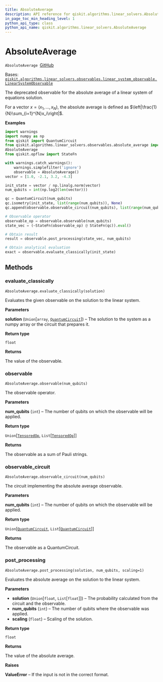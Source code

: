 ```yaml
---
title: AbsoluteAverage
description: API reference for qiskit.algorithms.linear_solvers.AbsoluteAverage
in_page_toc_min_heading_level: 1
python_api_type: class
python_api_name: qiskit.algorithms.linear_solvers.AbsoluteAverage
---
```


# AbsoluteAverage

<span id="qiskit.algorithms.linear_solvers.AbsoluteAverage" />

`AbsoluteAverage `[GitHub](https://github.com/qiskit/qiskit/tree/stable/0.22/qiskit/algorithms/linear_solvers/observables/absolute_average.py "view source code")

Bases: [`qiskit.algorithms.linear_solvers.observables.linear_system_observable.LinearSystemObservable`](qiskit.algorithms.linear_solvers.LinearSystemObservable "qiskit.algorithms.linear_solvers.observables.linear_system_observable.LinearSystemObservable")

The deprecated observable for the absolute average of a linear system of equations solution.

For a vector $x=(x_1,...,x_N)$, the absolute average is defined as $\left|\frac{1}{N}\sum_{i=1}^{N}x_i\right|$.

**Examples**

```python
import warnings
import numpy as np
from qiskit import QuantumCircuit
from qiskit.algorithms.linear_solvers.observables.absolute_average import \
AbsoluteAverage
from qiskit.opflow import StateFn

with warnings.catch_warnings():
    warnings.simplefilter('ignore')
    observable = AbsoluteAverage()
vector = [1.0, -2.1, 3.2, -4.3]

init_state = vector / np.linalg.norm(vector)
num_qubits = int(np.log2(len(vector)))

qc = QuantumCircuit(num_qubits)
qc.isometry(init_state, list(range(num_qubits)), None)
qc.append(observable.observable_circuit(num_qubits), list(range(num_qubits)))

# Observable operator
observable_op = observable.observable(num_qubits)
state_vec = (~StateFn(observable_op) @ StateFn(qc)).eval()

# Obtain result
result = observable.post_processing(state_vec, num_qubits)

# Obtain analytical evaluation
exact = observable.evaluate_classically(init_state)
```

## Methods

### evaluate\_classically

<span id="qiskit.algorithms.linear_solvers.AbsoluteAverage.evaluate_classically" />

`AbsoluteAverage.evaluate_classically(solution)`

Evaluates the given observable on the solution to the linear system.

**Parameters**

**solution** (`Union`\[`array`, [`QuantumCircuit`](qiskit.circuit.QuantumCircuit "qiskit.circuit.quantumcircuit.QuantumCircuit")]) – The solution to the system as a numpy array or the circuit that prepares it.

**Return type**

`float`

**Returns**

The value of the observable.

### observable

<span id="qiskit.algorithms.linear_solvers.AbsoluteAverage.observable" />

`AbsoluteAverage.observable(num_qubits)`

The observable operator.

**Parameters**

**num\_qubits** (`int`) – The number of qubits on which the observable will be applied.

**Return type**

`Union`\[[`TensoredOp`](qiskit.opflow.list_ops.TensoredOp "qiskit.opflow.list_ops.tensored_op.TensoredOp"), `List`\[[`TensoredOp`](qiskit.opflow.list_ops.TensoredOp "qiskit.opflow.list_ops.tensored_op.TensoredOp")]]

**Returns**

The observable as a sum of Pauli strings.

### observable\_circuit

<span id="qiskit.algorithms.linear_solvers.AbsoluteAverage.observable_circuit" />

`AbsoluteAverage.observable_circuit(num_qubits)`

The circuit implementing the absolute average observable.

**Parameters**

**num\_qubits** (`int`) – The number of qubits on which the observable will be applied.

**Return type**

`Union`\[[`QuantumCircuit`](qiskit.circuit.QuantumCircuit "qiskit.circuit.quantumcircuit.QuantumCircuit"), `List`\[[`QuantumCircuit`](qiskit.circuit.QuantumCircuit "qiskit.circuit.quantumcircuit.QuantumCircuit")]]

**Returns**

The observable as a QuantumCircuit.

### post\_processing

<span id="qiskit.algorithms.linear_solvers.AbsoluteAverage.post_processing" />

`AbsoluteAverage.post_processing(solution, num_qubits, scaling=1)`

Evaluates the absolute average on the solution to the linear system.

**Parameters**

*   **solution** (`Union`\[`float`, `List`\[`float`]]) – The probability calculated from the circuit and the observable.
*   **num\_qubits** (`int`) – The number of qubits where the observable was applied.
*   **scaling** (`float`) – Scaling of the solution.

**Return type**

`float`

**Returns**

The value of the absolute average.

**Raises**

**ValueError** – If the input is not in the correct format.

